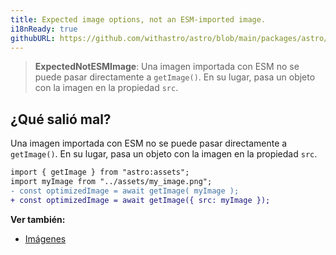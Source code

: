 ```yaml
---
title: Expected image options, not an ESM-imported image.
i18nReady: true
githubURL: https://github.com/withastro/astro/blob/main/packages/astro/src/core/errors/errors-data.ts
---
```


> **ExpectedNotESMImage**: Una imagen importada con ESM no se puede pasar directamente a `getImage()`. En su lugar, pasa un objeto con la imagen en la propiedad `src`.

## ¿Qué salió mal?
Una imagen importada con ESM no se puede pasar directamente a `getImage()`. En su lugar, pasa un objeto con la imagen en la propiedad `src`.

```diff
import { getImage } from "astro:assets";
import myImage from "../assets/my_image.png";
- const optimizedImage = await getImage( myImage );
+ const optimizedImage = await getImage({ src: myImage });
```

**Ver también:**
-  [Imágenes](/es/guides/images/)